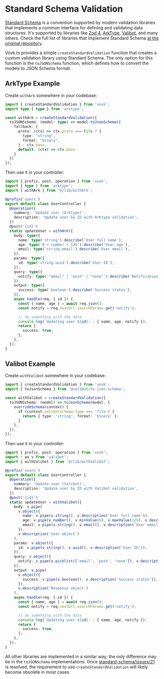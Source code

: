 # Standard Schema Validation

[Standard Schema](https://github.com/standard-schema/standard-schema) is a convention supported by modern validation libraries that implements a common interface for defining and validating data structures. It's supported by libraries like [Zod 4](https://www.npmjs.com/package/zod), [ArkType](https://www.npmjs.com/package/arktype), [Valibot](https://www.npmjs.com/package/valibot), and many others. Check the full list of libraries that implement Standard Schema [at the original repository](https://github.com/standard-schema/standard-schema?tab=readme-ov-file#what-schema-libraries-implement-the-spec).

Vovk.ts provides a simple `createStandardValidation` function that creates a custom validation library using Standard Schema. The only option for this function is the `toJSONSchema` function, which defines how to convert the models to JSON Schema format.

## ArkType Example

Create `withArk` somewhere in your codebase:

```ts filename="src/lib/withArk.ts"
import { createStandardValidation } from 'vovk';
import type { type } from 'arktype';

const withArk = createStandardValidation({
  toJSONSchema: (model: type) => model.toJsonSchema({
    fallback: { 
      proto: (ctx) => ctx.proto === File ? {
        type: "string",
        format: "binary",
      } : ctx.base,
      default: (ctx) => ctx.base
    }
  })
});
```

Then use it in your controller:

```ts filename="src/modules/user/UserController.ts"
import { prefix, post, operation } from 'vovk';
import { type } from 'arktype';
import { withArk } from '@/lib/withArk';

@prefix('users')
export default class UserController {
  @operation({
    summary: 'Update user (Arktype)',
    description: 'Update user by ID with Arktype validation',
  })
  @post('{id}')
  static updateUser = withArk({
    body: type({
      name: type('string').describe('User full name'),
      age: type('0 < number < 120').describe('User age'),
      email: type('string.email').describe('User email'),
    }),
    params: type({
      id: type('string.uuid').describe('User ID'),
    }),
    query: type({
      notify: type('"email" | "push" | "none"').describe('Notification type'),
    }),
    output: type({
      success: type('boolean').describe('Success status'),
    }),
    async handle(req, { id }) {
      const { name, age } = await req.json();
      const notify = req.nextUrl.searchParams.get('notify');

      // do something with the data
      console.log(`Updating user ${id}:`, { name, age, notify });
      return {
        success: true,
      };
    },
  });
}
```

## Valibot Example

Create `withValibot` somewhere in your codebase:

```ts filename="src/lib/withValibot.ts"
import { createStandardValidation } from 'vovk';
import { toJsonSchema } from '@valibot/to-json-schema';

const withValibot = createStandardValidation({
  toJSONSchema: (model) => toJsonSchema(model, {
    overrideSchema(context) {
      if (context.valibotSchema.type === 'file') {
        return { type: 'string', format: 'binary' };
      }
    },
  }),
});
```

Then use it in your controller:

```ts filename="src/modules/user/UserController.ts"
import { prefix, post, operation } from 'vovk';
import * as v from 'valibot';
import { withValibot } from '@/lib/withValibot';

@prefix('users')
export default class UserController {
  @operation({
    summary: 'Update user (Valibot)',
    description: 'Update user by ID with Valibot validation',
  })
  @post('{id}')
  static updateUser = withValibot({
    body: v.pipe(
      v.object({
        name: v.pipe(v.string(), v.description('User full name')),
        age: v.pipe(v.number(), v.minValue(0), v.maxValue(120), v.description('User age')),
        email: v.pipe(v.string(), v.email(), v.description('User email')),
      }),
      v.description('User object')
    ),
    params: v.object({
      id: v.pipe(v.string(), v.uuid(), v.description('User ID')),
    }),
    query: v.object({
      notify: v.pipe(v.picklist(['email', 'push', 'none']), v.description('Notification type')),
    }),
    output: v.pipe(
      v.object({
        success: v.pipe(v.boolean(), v.description('Success status')),
      }),
      v.description('Response object')
    ),
    async handle(req, { id }) {
      const { name, age } = await req.json();
      const notify = req.nextUrl.searchParams.get('notify');

      // do something with the data
      console.log(`Updating user ${id}:`, { name, age, notify });
      return {
        success: true,
      };
    },
  });
}
```

All other libraries are implemented in a similar way; the only difference may be in the `toJSONSchema` implementations. Once [standard-schema/issues/21](https://github.com/standard-schema/standard-schema/issues/21) is resolved, the requirement to use `createStandardValidation` will likely become obsolete in most cases.
